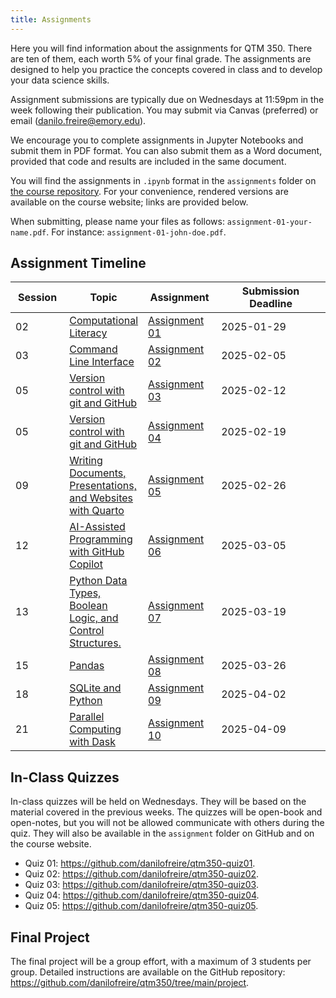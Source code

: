 ```yaml
---
title: Assignments
---
```


Here you will find information about the assignments for QTM 350. There are ten of them, each worth 5% of your final grade. The assignments are designed to help you practice the concepts covered in class and to develop your data science skills.

Assignment submissions are typically due on Wednesdays at 11:59pm in the week following their publication. You may submit via Canvas (preferred) or email (<danilo.freire@emory.edu>).

We encourage you to complete assignments in Jupyter Notebooks and submit them in PDF format. You can also submit them as a Word document, provided that code and results are included in the same document.

You will find the assignments in `.ipynb` format in the `assignments` folder on [the course repository](https://github.com/danilofreire/qtm350/tree/main/assignments). For your convenience, rendered versions are available on the course website; links are provided below.

When submitting, please name your files as follows: `assignment-01-your-name.pdf`. For instance: `assignment-01-john-doe.pdf`.

## Assignment Timeline

| Session | Topic | Assignment | Submission Deadline |
|---------|-------|------------|---------------------|
| 02 | [Computational Literacy](https://danilofreire.github.io/qtm350/lectures/lecture-02/02-computational-literacy.html) | [Assignment 01](https://github.com/danilofreire/qtm350/blob/main/assignments/01-assignment.ipynb) | 2025-01-29 |
| 03 | [Command Line Interface](https://raw.githack.com/danilofreire/qtm350/main/lectures/lecture-03/03-command-line.html) | [Assignment 02](https://github.com/danilofreire/qtm350/blob/main/assignments/02-assignment.ipynb) | 2025-02-05 |
| 05 | [Version control with git and GitHub](https://raw.githack.com/danilofreire/qtm350/main/lectures/lecture-05/05-git-github.html) | [Assignment 03](https://github.com/danilofreire/qtm350/blob/main/assignments/03-assignment.ipynb) | 2025-02-12 |
| 05 | [Version control with git and GitHub](https://raw.githack.com/danilofreire/qtm350/main/lectures/lecture-05/05-git-github.html) | [Assignment 04](https://github.com/danilofreire/qtm350/blob/main/assignments/04-assignment.ipynb) | 2025-02-19 |
| 09 | [Writing Documents, Presentations, and Websites with Quarto](https://raw.githack.com/danilofreire/qtm350/main/lectures/lecture-09/09-more-quarto.html) | [Assignment 05](https://github.com/danilofreire/qtm350/blob/main/assignments/05-assignment.ipynb) | 2025-02-26 |
| 12 | [AI-Assisted Programming with GitHub Copilot](https://raw.githack.com/danilofreire/qtm350/main/lectures/lecture-12/12-copilot.html) | [Assignment 06](https://github.com/danilofreire/qtm350/blob/main/assignments/06-assignment.ipynb) | 2025-03-05 |
| 13 | [Python Data Types, Boolean Logic, and Control Structures.](https://raw.githack.com/danilofreire/qtm350/main/lectures/lecture-13/13-python-intro.html#/title-slide) | [Assignment 07](https://github.com/danilofreire/qtm350/blob/main/assignments/07-assignment.ipynb) | 2025-03-19 |
| 15 | [Pandas](https://raw.githack.com/danilofreire/qtm350/main/lectures/lecture-15/15-wrangling-aggregating.html) | [Assignment 08](https://github.com/danilofreire/qtm350/blob/main/assignments/08-assignment.ipynb) | 2025-03-26 |
| 18 | [SQLite and Python](https://raw.githack.com/danilofreire/qtm350/main/lectures/lecture-18/18-sql-python.html) | [Assignment 09](https://github.com/danilofreire/qtm350/blob/main/assignments/09-assignment.sql) | 2025-04-02 |
| 21 | [Parallel Computing with Dask](https://raw.githack.com/danilofreire/qtm350/main/lectures/lecture-21/21-parallel-computing.html) | [Assignment 10](https://github.com/danilofreire/qtm350/blob/main/assignments/10-assignment.ipynb) | 2025-04-09 |

## In-Class Quizzes

In-class quizzes will be held on Wednesdays. They will be based on the material covered in the previous weeks. The quizzes will be open-book and open-notes, but you will not be allowed communicate with others during the quiz. They will also be available in the `assignment` folder on GitHub and on the course website.

* Quiz 01: <https://github.com/danilofreire/qtm350-quiz01>. 
* Quiz 02: <https://github.com/danilofreire/qtm350-quiz02>. 
* Quiz 03: <https://github.com/danilofreire/qtm350-quiz03>. 
* Quiz 04: <https://github.com/danilofreire/qtm350-quiz04>. 
* Quiz 05: <https://github.com/danilofreire/qtm350-quiz05>. 

## Final Project

The final project will be a group effort, with a maximum of 3 students per group. Detailed instructions are available on the GitHub repository: <https://github.com/danilofreire/qtm350/tree/main/project>.

